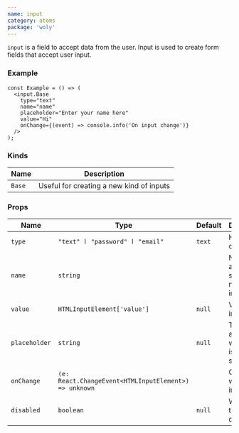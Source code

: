 ```yaml
---
name: input
category: atoms
package: 'woly'
---
```



`input` is a field to accept data from the user. Input is used to create form fields that accept user input.

### Example

<InputExample />

```tsx
const Example = () => (
  <input.Base
    type="text"
    name="name"
    placeholder="Enter your name here"
    value="Hi"
    onChange={(event) => console.info('On input change')}
  />
);
```

### Kinds

| Name   | Description                              |
| ------ | ---------------------------------------- |
| `Base` | Useful for creating a new kind of inputs |

### Props

| Name          | Type                                                  | Default | Description                                  |
| ------------- | ----------------------------------------------------- | ------- | -------------------------------------------- |
| `type`        | `"text" ӏ "password" ӏ "email"`                       | `text`  | HTML type of the input                       |
| `name`        | `string`                                              |         | Name attribute specifies a name of the input |
| `value`       | `HTMLInputElement['value']`                           | `null`  | Value of input field                         |
| `placeholder` | `string`                                              | `null`  | Text that appears when there is no value set |
| `onChange`    | `(e: React.ChangeEvent<HTMLInputElement>) => unknown` |         | Callback when user input                     |
| `disabled`    | `boolean`                                             | `null`  | Whether the input is disabled                |
